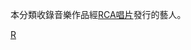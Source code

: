 本分類收錄音樂作品經[[RCA唱片|RCA唱片]]發行的藝人。
{{Cat more|RCA唱片}}
{{commonscat|RCA Records artists}}

[[Category:各唱片公司藝人|R]]